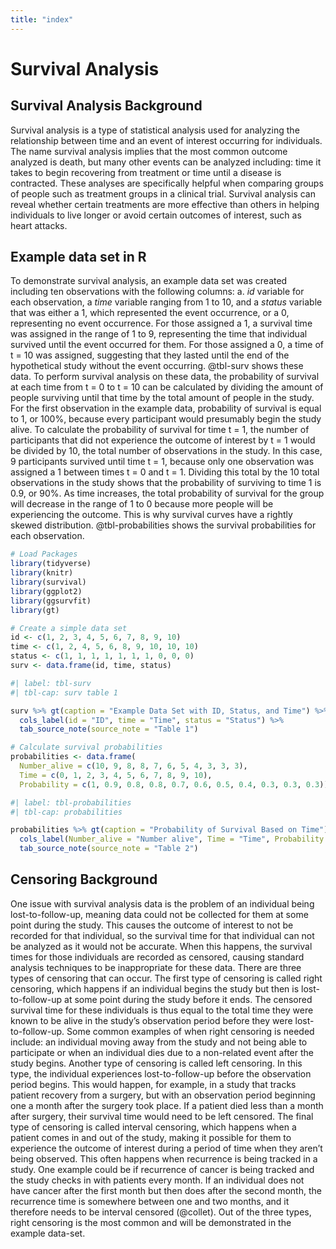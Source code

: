 ```yaml
---
title: "index"
---
```


# Survival Analysis

## Survival Analysis Background

Survival analysis is a type of statistical analysis used for analyzing the relationship between time and an event of interest occurring for individuals. The name survival analysis implies that the most common outcome analyzed is death, but many other events can be analyzed including: time it takes to begin recovering from treatment or time until a disease is contracted. These analyses are specifically helpful when comparing groups of people such as treatment groups in a clinical trial. Survival analysis can reveal whether certain treatments are more effective than others in helping individuals to live longer or avoid certain outcomes of interest, such as heart attacks.

## Example data set in R

To demonstrate survival analysis, an example data set was created including ten observations with the following columns: a. $id$ variable for each observation, a $time$ variable ranging from 1 to 10, and a $status$ variable that was either a 1, which represented the event occurrence, or a 0, representing no event occurrence. For those assigned a 1, a survival time was assigned in the range of 1 to 9, representing the time that individual survived until the event occurred for them. For those assigned a 0, a time of t = 10 was assigned, suggesting that they lasted until the end of the hypothetical study without the event occurring. @tbl-surv shows these data. To perform survival analysis on these data, the probability of survival at each time from t = 0 to t = 10 can be calculated by dividing the amount of people surviving until that time by the total amount of people in the study. For the first observation in the example data, probability of survival is equal to 1, or 100%, because every participant would presumably begin the study alive. To calculate the probability of survival for time t = 1, the number of participants that did not experience the outcome of interest by t = 1 would be divided by 10, the total number of observations in the study. In this case, 9 participants survived until time t = 1, because only one observation was assigned a 1 between times t = 0 and t = 1. Dividing this total by the 10 total observations in the study shows that the probability of surviving to time 1 is 0.9, or 90%. As time increases, the total probability of survival for the group will decrease in the range of 1 to 0 because more people will be experiencing the outcome. This is why survival curves have a rightly skewed distribution. @tbl-probabilities shows the survival probabilities for each observation.

```r
# Load Packages
library(tidyverse)
library(knitr)
library(survival)
library(ggplot2)
library(ggsurvfit)
library(gt)
```

```r
# Create a simple data set
id <- c(1, 2, 3, 4, 5, 6, 7, 8, 9, 10)
time <- c(1, 2, 4, 5, 6, 8, 9, 10, 10, 10)
status <- c(1, 1, 1, 1, 1, 1, 1, 0, 0, 0)
surv <- data.frame(id, time, status)
```

```r
#| label: tbl-surv
#| tbl-cap: surv table 1

surv %>% gt(caption = "Example Data Set with ID, Status, and Time") %>%
  cols_label(id = "ID", time = "Time", status = "Status") %>%
  tab_source_note(source_note = "Table 1") 
```

```r
# Calculate survival probabilities
probabilities <- data.frame(
  Number_alive = c(10, 9, 8, 8, 7, 6, 5, 4, 3, 3, 3),
  Time = c(0, 1, 2, 3, 4, 5, 6, 7, 8, 9, 10),
  Probability = c(1, 0.9, 0.8, 0.8, 0.7, 0.6, 0.5, 0.4, 0.3, 0.3, 0.3))
```

```r
#| label: tbl-probabilities
#| tbl-cap: probabilities

probabilities %>% gt(caption = "Probability of Survival Based on Time") %>%
  cols_label(Number_alive = "Number alive", Time = "Time", Probability = "Probability") %>%
  tab_source_note(source_note = "Table 2") 
```

## Censoring Background

One issue with survival analysis data is the problem of an individual being lost-to-follow-up, meaning data could not be collected for them at some point during the study. This causes the outcome of interest to not be recorded for that individual, so the survival time for that individual can not be analyzed as it would not be accurate. When this happens, the survival times for those individuals are recorded as censored, causing standard analysis techniques to be inappropriate for these data. There are three types of censoring that can occur. The first type of censoring is called right censoring, which happens if an individual begins the study but then is lost-to-follow-up at some point during the study before it ends. The censored survival time for these individuals is thus equal to the total time they were known to be alive in the study's observation period before they were lost-to-follow-up. Some common examples of when right censoring is needed include: an individual moving away from the study and not being able to participate or when an individual dies due to a non-related event after the study begins. Another type of censoring is called left censoring. In this type, the individual experiences lost-to-follow-up before the observation period begins. This would happen, for example, in a study that tracks patient recovery from a surgery, but with an observation period beginning one a month after the surgery took place. If a patient died less than a month after surgery, their survival time would need to be left censored. The final type of censoring is called interval censoring, which happens when a patient comes in and out of the study, making it possible for them to experience the outcome of interest during a period of time when they aren't being observed. This often happens when recurrence is being tracked in a study. One example could be if recurrence of cancer is being tracked and the study checks in with patients every month. If an individual does not have cancer after the first month but then does after the second month, the recurrence time is somewhere between one and two months, and it therefore needs to be interval censored (@collet). Out of the three types, right censoring is the most common and will be demonstrated in the example data-set.

